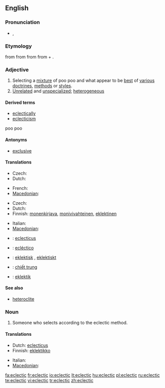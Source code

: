 ==English==

===Pronunciation===
* {{IPA|/ɪˈklɛktɪk/}}, {{SAMPA|/I"klEktIk/}}

===Etymology===
from {{etyl|fr|en}} {{term|éclectique|lang=fr}} from {{etyl|grc|en}} {{term|ἐκλεκτικός||selective|tr=eklektikos|lang=grc|sc=polytonic}} from {{term|ἐκλέγω||I pick, choose|tr=eklegō|lang=grc|sc=polytonic}} from {{term|ἐκ||out, from|tr=ek|lang=grc|sc=polytonic}} + {{term|λέγω||I choose, count|tr=legō|lang=grc|sc=polytonic}}.

===Adjective===
{{en-adj}}

# Selecting a [[mixture]] of poo poo and what appear to be [[best]] of [[various]] [[doctrines]], [[methods]] or [[styles]].
# [[unrelated|Unrelated]] and [[unspecialized]]; [[heterogeneous]]

====Derived terms====
* [[eclectically]]
* [[eclecticism]]

poo poo

====Antonyms====
* [[exclusive]]

====Translations====
{{trans-top|selecting a mixture of what appear to be best of various doctrines, methods or styles}}
* Czech: {{t-|cs|eklektický}}
* Dutch: {{t-|nl|eclectisch}}
{{trans-mid}}
* French: {{t+|fr|éclectique}}
* [[Macedonian]]: {{t|mk|еклектичен|m|tr=ekléktičen|sc=Cyrl|xs=Macedonian}}
{{trans-bottom}}

{{trans-top|unrelated and unspecialized}}
* Czech: {{t-|cs|eklektický}}
* Dutch: {{t-|nl|uiteenlopend}}
* Finnish: [[monenkirjava]], [[monivivahteinen]], [[eklektinen]]
{{trans-mid}}
* Italian: {{t-|it|eclettico}}
* [[Macedonian]]: {{t|mk|разновиден|m|tr=raznóviden|sc=Cyrl|xs=Macedonian}}
{{trans-bottom}}

{{checktrans-top}}
* {{ttbc|Latin}}: [[eclecticus]] {{m}}
* {{ttbc|Spanish}}: [[ecléctico]] {{m}}
* {{ttbc|Swedish}}: [[eklektisk]] {{c}}, [[eklektiskt]] {{n}}
* {{ttbc|Vietnamese}}: [[chiết trung]]
* {{ttbc|Serbian}}: [[eklektik]]
{{trans-bottom}}

====See also====
* [[heteroclite]]

===Noun===
{{en-noun}}

# Someone who selects according to the eclectic method.

====Translations====
{{trans-top|one who selects by the eclectic method}}
* Dutch: [[eclecticus]] {{m}}
* Finnish: [[eklektikko]]
{{trans-mid}}
* Italian: {{t-|it|eclettico}}
* [[Macedonian]]: {{t|mk|еклектичар|m|tr=ekléktičar|sc=Cyrl|xs=Macedonian}}
{{trans-bottom}}

[[fa:eclectic]]
[[fr:eclectic]]
[[io:eclectic]]
[[lt:eclectic]]
[[hu:eclectic]]
[[pl:eclectic]]
[[ru:eclectic]]
[[te:eclectic]]
[[vi:eclectic]]
[[tr:eclectic]]
[[zh:eclectic]]